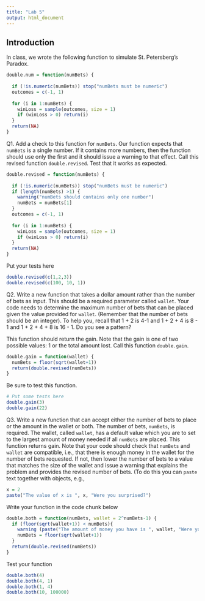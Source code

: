 ```yaml
---
title: "Lab 5"
output: html_document
---
```



## Introduction

In class, we wrote the following function to simulate St. Petersberg's Paradox. 

```r
double.num = function(numBets) {
   
  if (!is.numeric(numBets)) stop("numBets must be numeric")
  outcomes = c(-1, 1)
  
  for (i in 1:numBets) {
    winLoss = sample(outcomes, size = 1)
    if (winLoss > 0) return(i)
  }
  return(NA)
}
```


Q1. Add a check to this function for `numBets`. Our function expects that `numBets` is a single number. If it contains more numbers, then the function should use only the first and it should issue a warning to that effect. Call this revised function `double.revised`. Test that it works as expected.

```r
double.revised = function(numBets) {
  
  if (!is.numeric(numBets)) stop("numBets must be numeric")
  if (length(numBets) >1) {
    warning("numBets should contains only one number")
    numBets = numBets[1]
  }
  outcomes = c(-1, 1)
  
  for (i in 1:numBets) {
    winLoss = sample(outcomes, size = 1)
    if (winLoss > 0) return(i)
  }
  return(NA)
}
```

Put your tests here 
```r
double.revised(c(1,2,3))
double.revised(c(100, 10, 1))
```


Q2. Write a new function that takes a dollar amount rather than the number of bets as input. This should be a required parameter called `wallet`.  Your code needs to determine the maximum number of bets that can be placed given the value provided for `wallet`.  (Remember that the number of bets should be an integer). To help you, recall that 1 + 2 is 4-1 and 1 + 2 + 4 is 8 - 1  and 1 + 2 + 4 + 8 is 16 - 1.  Do you see a pattern?

This function should return the gain. Note that the gain is one of two possible values: 1 or the total amount lost. Call this function `double.gain`.


```r
double.gain = function(wallet) {
  numBets = floor(sqrt(wallet+1))
  return(double.revised(numBets))
}
```

Be sure to test this function.

```r
# Put some tests here 
double.gain(3)
double.gain(22)
```



Q3. Write a new function that can accept either the number of bets to place or the amount in the wallet or both.  The number of bets, `numBets`, is required. The wallet, called `wallet`, has a default value which you are to set to the largest amount of money needed if all `numBets` are placed.  This function returns gain. Note that your code should check that `numBets` and `wallet` are compatible, i.e., that there is enough money in the wallet for the number of bets requested. If not, then lower the number of bets to a value that matches the size of the wallet and issue a warning that explains the problem and provides the revised number of bets. (To do this you can `paste` text together with objects, e.g., 

```r
x = 2
paste("The value of x is ", x, "Were you surprised?")
```


Write your function in the code chunk below


```r
double.both = function(numBets, wallet = 2^numBets-1) {
  if (floor(sqrt(wallet+1)) < numBets){
    warning (paste("The amount of money you have is ", wallet, "Were you surprised?"))
    numBets = floor(sqrt(wallet+1))
  }
  return(double.revised(numBets))
}
```

Test your function
```r
double.both(4)
double.both(4, 1)
double.both(1, 4)
double.both(10, 100000)
```


